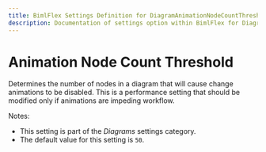 ```yaml
---
title: BimlFlex Settings Definition for DiagramAnimationNodeCountThreshold
description: Documentation of settings option within BimlFlex for DiagramAnimationNodeCountThreshold
---
```

<head>
  <meta name="varigenceProduct" content="BimlFlex"></meta>
  <meta name="varigenceArticleType" content="Reference"></meta>
</head>

# Animation Node Count Threshold

Determines the number of nodes in a diagram that will cause change animations to be disabled. This is a performance setting that should be modified only if animations are impeding workflow.

Notes:

* This setting is part of the *Diagrams* settings category.
* The default value for this setting is `50`.
